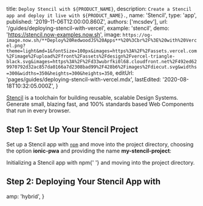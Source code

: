 
  title: `Deploy Stencil with ${PRODUCT_NAME}`,
  description: `Create a Stencil app and deploy it live with ${PRODUCT_NAME}.`,
  name: 'Stencil',
  type: 'app',
  published: '2019-11-06T12:00:00.860Z',
  authors: ['mcsdev'],
  url: '/guides/deploying-stencil-with-vercel',
  example: 'stencil',
  demo: 'https://stencil.now-examples.now.sh',
  image: `https://og-image.now.sh/**Deploy%20RedwoodJS%20Apps**%20%3Cbr%2F%3E%20with%20Vercel.png?theme=light&md=1&fontSize=100px&images=https%3A%2F%2Fassets.vercel.com%2Fimage%2Fupload%2Ffront%2Fassets%2Fdesign%2Fvercel-triangle-black.svg&images=https%3A%2F%2Fd33wubrfki0l68.cloudfront.net%2F492ed629970792d32ac857da0166a7d2308bad99%2F428b6%2Fimages%2Fdiecut.svg&widths=300&widths=350&heights=300&heights=350`,
  editUrl: 'pages/guides/deploying-stencil-with-vercel.mdx',
  lastEdited: '2020-08-18T10:32:05.000Z',
}

[Stencil](https://stenciljs.com/) is a toolchain for building reusable, scalable Design Systems. Generate small, blazing fast, and 100% standards based Web Components that run in every browser.

## Step 1: Set Up Your Stencil Project

Set up a Stencil app with [`npm`](https://www.npmjs.com/) and move into the project directory, choosing the option **ionic-pwa** and providing the name **my-stencil-project**:

<Snippet width="100%" dark text="npm init stencil && cd my-stencil-project" />
<Caption>
  Initializing a Stencil app with <Link href="https://www.npmjs.com/">npm</Link>{' '}
  and moving into the project directory.
</Caption>

## Step 2: Deploying Your Stencil App with <NameWrapper name={PRODUCT_NAME} />

<DeploySection meta={meta} />


  amp: 'hybrid',
}
